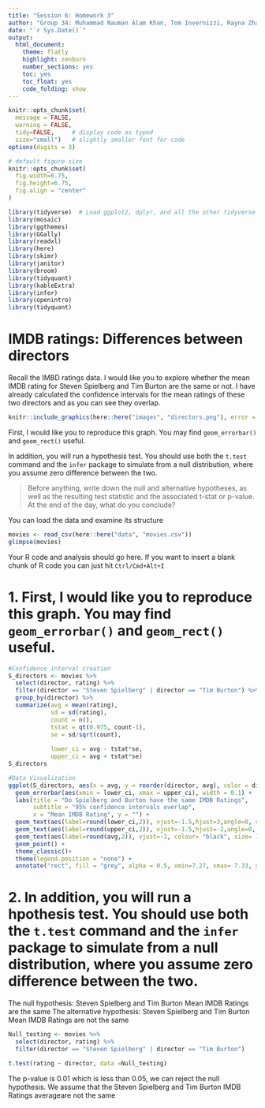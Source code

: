 ```yaml
---
title: "Session 6: Homework 3"
author: "Group 34: Muhammad Nauman Alam Khan, Tom Invernizzi, Rayna Zhang, Jerome Billiet, Christopher Baumann"
date: "`r Sys.Date()`"
output:
  html_document:
    theme: flatly
    highlight: zenburn
    number_sections: yes
    toc: yes
    toc_float: yes
    code_folding: show
---
```



```r
knitr::opts_chunk$set(
  message = FALSE, 
  warning = FALSE, 
  tidy=FALSE,     # display code as typed
  size="small")   # slightly smaller font for code
options(digits = 3)

# default figure size
knitr::opts_chunk$set(
  fig.width=6.75, 
  fig.height=6.75,
  fig.align = "center"
)
```


```r
library(tidyverse)  # Load ggplot2, dplyr, and all the other tidyverse packages
library(mosaic)
library(ggthemes)
library(GGally)
library(readxl)
library(here)
library(skimr)
library(janitor)
library(broom)
library(tidyquant)
library(kableExtra)
library(infer)
library(openintro)
library(tidyquant)
```


# IMDB ratings: Differences between directors
Recall the IMBD ratings data. I would like you to explore whether the mean IMDB rating for Steven Spielberg and Tim Burton are the same or not. I have already calculated the confidence intervals for the mean ratings of these two directors and as you can see they overlap. 


```r
knitr::include_graphics(here::here("images", "directors.png"), error = FALSE)
```

First, I would like you to reproduce this graph. You may find `geom_errorbar()` and `geom_rect()` useful.

In addition, you will run a hypothesis test. You should use both the `t.test` command and the `infer` package to simulate from a null distribution, where you assume zero difference between the two.

> Before anything, write down the null and alternative hypotheses, as well as the resulting test statistic and the associated t-stat or p-value. At the end of the day, what do you conclude?

You can load the data and examine its structure

```r
movies <- read_csv(here::here("data", "movies.csv"))
glimpse(movies)
```

Your R code and analysis should go here. If you want to insert a blank chunk of R code you can just hit `Ctrl/Cmd+Alt+I` 


# 1. First, I would like you to reproduce this graph. You may find `geom_errorbar()` and `geom_rect()` useful.
```r

#Confidence interval creation
S_directors <- movies %>%
  select(director, rating) %>%
  filter(director == "Steven Spielberg" | director == "Tim Burton") %>%
  group_by(director) %>%
  summarize(avg = mean(rating), 
            sd = sd(rating), 
            count = n(),
            tstat = qt(0.975, count-1),
            se = sd/sqrt(count),
            
            lower_ci = avg - tstat*se, 
            upper_ci = avg + tstat*se) 
S_directors

#Data Visualization
ggplot(S_directors, aes(x = avg, y = reorder(director, avg), color = director)) +
  geom_errorbar(aes(xmin = lower_ci, xmax = upper_ci), width = 0.1) +
  labs(title = "Do Spielberg and Burton have the same IMDB Ratings",
       subtitle = "95% confidence intervals overlap",
       x = "Mean IMDB Rating", y = "") +
  geom_text(aes(label=round(lower_ci,2)), vjust=-1.5,hjust=3,angle=0, color="black", size=7) +
  geom_text(aes(label=round(upper_ci,2)), vjust=-1.5,hjust=-2,angle=0, color="black", size=7) +
  geom_text(aes(label=round(avg,2)), vjust=-1, colour= "black", size= 11)+
  geom_point() +
  theme_classic()+
  theme(legend.position = "none") +
  annotate("rect", fill = "grey", alpha = 0.5, xmin=7.27, xmax= 7.33, ymin=-Inf, ymax = Inf)

```
# 2. In addition, you will run a hpothesis test. You should use both the `t.test` command and the `infer` package to simulate from a null distribution, where you assume zero difference between the two.

The null hypothesis: Steven Spielberg and Tim Burton Mean IMDB Ratings are the same
The alternative hypothesis: Steven Spielberg and Tim Burton Mean IMDB Ratings are not the same

```r
Null_testing <- movies %>%
  select(director, rating) %>%
  filter(director == "Steven Spielberg" | director == "Tim Burton")

t.test(rating ~ director, data =Null_testing)
```

The p-value is 0.01 which is less than 0.05, we can reject the null hypothesis. We assume that the Steven Spielberg and Tim Burton IMDB Ratings averageare not the same